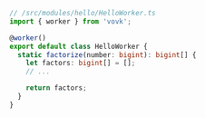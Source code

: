 ```ts
// /src/modules/hello/HelloWorker.ts
import { worker } from 'vovk';

@worker()
export default class HelloWorker {
  static factorize(number: bigint): bigint[] {
    let factors: bigint[] = [];
    // ...

    return factors;
  }
}
```
